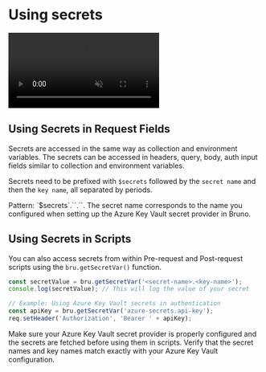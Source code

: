
# Using secrets<PremiumBadge />

<video controls className="mt-10" muted>
  <source
    src="/screenrecordings/azure_key_vault/azure_using_secrets.mp4"
    type="video/mp4"
  />
  Your browser does not support the video tag.
</video>

## Using Secrets in Request Fields

Secrets are accessed in the same way as collection and environment variables. The secrets can be accessed in headers, query, body, auth input fields similar to collection and environment variables.

Secrets need to be prefixed with `$secrets` followed by the `secret name` and then the `key name`, all separated by periods.

<Callout type="important">
Pattern: `$secrets`.`<secret-name>`.`<key-name>`.
</Callout>

<Callout type="info">
  The secret name corresponds to the name you configured when setting up the Azure Key Vault secret provider in Bruno.
</Callout>

## Using Secrets in Scripts

You can also access secrets from within Pre-request and Post-request scripts using the `bru.getSecretVar()` function.

```javascript
const secretValue = bru.getSecretVar('<secret-name>.<key-name>');
console.log(secretValue); // This will log the value of your secret

// Example: Using Azure Key Vault secrets in authentication
const apiKey = bru.getSecretVar('azure-secrets.api-key');
req.setHeader('Authorization', 'Bearer ' + apiKey);
```


Make sure your Azure Key Vault secret provider is properly configured and the secrets are fetched before using them in scripts. Verify that the secret names and key names match exactly with your Azure Key Vault configuration.

